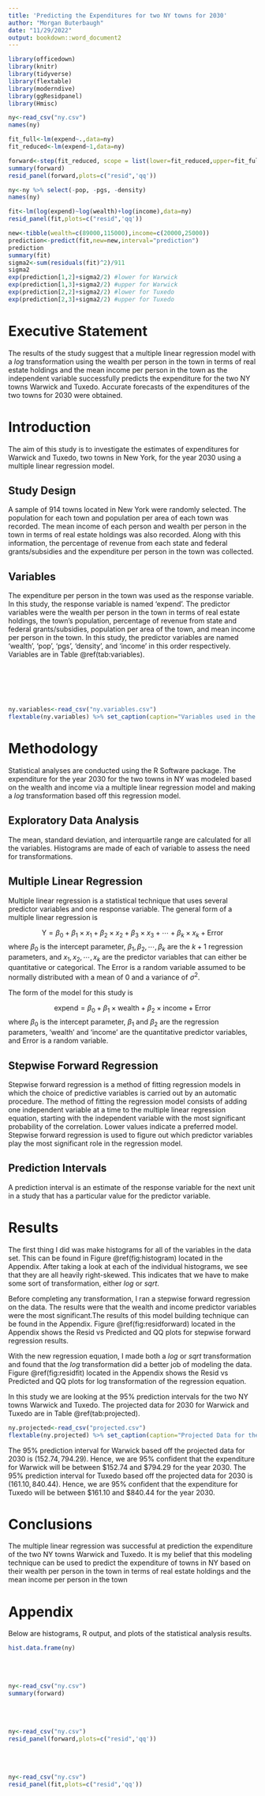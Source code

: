 ---
title: 'Predicting the Expenditures for two NY towns for 2030'
author: "Morgan Buterbaugh"
date: "11/29/2022"
output: bookdown::word_document2
---

```{r setup, echo=F, message=F,include=FALSE}
library(officedown)
library(knitr)
library(tidyverse)
library(flextable)
library(moderndive)
library(ggResidpanel)
library(Hmisc)

ny<-read_csv("ny.csv")
names(ny)

fit_full<-lm(expend~.,data=ny)
fit_reduced<-lm(expend~1,data=ny)

forward<-step(fit_reduced, scope = list(lower=fit_reduced,upper=fit_full),direction = "forward")
summary(forward)
resid_panel(forward,plots=c("resid",'qq'))

ny<-ny %>% select(-pop, -pgs, -density)
names(ny)

fit<-lm(log(expend)~log(wealth)+log(income),data=ny)
resid_panel(fit,plots=c("resid",'qq'))

new<-tibble(wealth=c(89000,115000),income=c(20000,25000))
prediction<-predict(fit,new=new,interval="prediction")
prediction
summary(fit)
sigma2<-sum(residuals(fit)^2)/911
sigma2
exp(prediction[1,2]+sigma2/2) #lower for Warwick
exp(prediction[1,3]+sigma2/2) #upper for Warwick
exp(prediction[2,2]+sigma2/2) #lower for Tuxedo
exp(prediction[2,3]+sigma2/2) #upper for Tuxedo

```

# Executive Statement
The results of the study suggest that a multiple linear regression model with a $log$ transformation using the wealth per person in the town in terms of real estate holdings and the mean income per person in the town as the independent variable successfully predicts the expenditure for the two NY towns Warwick and Tuxedo. Accurate forecasts of the expenditures of the two towns for 2030 were obtained.

# Introduction
The aim of this study is to investigate the estimates of expenditures for Warwick and Tuxedo, two towns in New York, for the year 2030 using a multiple linear regression model.

## Study Design
A sample of 914 towns located in New York were randomly selected. The population for each town and population per area of each town was recorded. The mean income of each person and wealth per person in the town in terms of real estate holdings was also recorded. Along with this information, the percentage of revenue from each state and federal grants/subsidies and the expenditure per person in the town was collected.

## Variables
The expenditure per person in the town was used as the response variable. In this study, the response variable is named 'expend'. The predictor variables were the wealth per person in the town in terms of real estate holdings, the town's population, percentage of revenue from state and federal grants/subsidies, population per area of the town, and mean income per person in the town. In this study, the predictor variables are named 'wealth', 'pop', 'pgs', 'density', and 'income' in this order respectively. Variables are in Table \@ref(tab:variables).

<br><br><br><br>

```{r variables, echo=F, warning=F, message=F}
ny.variables<-read_csv("ny.variables.csv")
flextable(ny.variables) %>% set_caption(caption="Variables used in the study") %>% add_footer_lines("The variable expend is the response variable and the variables wealth, pop, pgs, density, and income are the predictor variables.") %>% font(part="all",fontname = "Cambria") %>% autofit()
```

# Methodology
Statistical analyses are conducted using the R Software package. The expenditure for the year 2030 for the two towns in NY was modeled based on the wealth and income via a multiple linear regression model and making a $log$ transformation based off this regression model.

## Exploratory Data Analysis
The mean, standard deviation, and interquartile range are calculated for all the variables. Histograms are made of each of variable to assess the need for transformations.

## Multiple Linear Regression
Multiple linear regression is a statistical technique that uses several predictor variables and one response variable. The general form of
a multiple linear regression is 

$$\mbox{Y} = \beta_0+\beta_1\times x_1+\beta_2\times x_2+\beta_3\times x_3 +\cdots+\beta_k\times x_k+\mbox{Error}$$ where $\beta_0$ is the intercept parameter, $\beta_1,\beta_2,\cdots,\beta_k$ are the $k+1$ regression parameters, and $x_1,x_2,\cdots,x_k$ are the predictor variables that can either be quantitative or categorical. The Error is a random variable assumed to be normally distributed with a mean of 0 and a variance of $\sigma^2$.

The form of the model for this study is

$$\mbox{expend} = \beta_0+\beta_1\times\mbox{wealth}+\beta_2\times\mbox{income}+\mbox{Error}$$ where $\beta_0$ is the intercept parameter, $\beta_1$ and $\beta_2$ are the regression parameters, 'wealth' and 'income' are the quantitative predictor variables, and Error is a random variable. 

## Stepwise Forward Regression
Stepwise forward regression is a method of fitting regression models in which the choice of predictive variables is carried out by an automatic procedure. The method of fitting the regression model consists of adding one independent variable at a time to the multiple linear regression equation, starting with the independent variable with the most significant probability of the correlation. Lower values indicate a preferred model. Stepwise forward regression is used to figure out which predictor variables play the most significant role in the regression model.

## Prediction Intervals
A prediction interval is an estimate of the response variable for the next unit in a study that has a particular value for the predictor variable.

# Results
The first thing I did was make histograms for all of the variables in the data set. This can be found in Figure \@ref(fig:histogram) located in the Appendix. After taking a look at each of the individual histograms, we see that they are all heavily right-skewed. This indicates that we have to make some sort of transformation, either $log$ or $sqrt$.

Before completing any transformation, I ran a stepwise forward regression on the data. The results were that the wealth and income predictor variables were the most significant.The results of this model building technique can be found in the Appendix. Figure \@ref(fig:residforward) located in the Appendix shows the Resid vs Predicted and QQ plots for stepwise forward regression results.

With the new regression equation, I made both a $log$ or $sqrt$ transformation and found that the $log$ transformation did a better job of modeling the data. Figure \@ref(fig:residfit) located in the Appendix shows the Resid vs Predicted and QQ plots for log transformation of the regression equation.

In this study we are looking at the 95% prediction intervals for the two NY towns Warwick and Tuxedo. The projected data for 2030 for Warwick and Tuxedo are in Table \@ref(tab:projected).

```{r projected, echo=F, warning=F, message=F}
ny.projected<-read_csv("projected.csv")
flextable(ny.projected) %>% set_caption(caption="Projected Data for the Year 2030") %>% font(part="all",fontname = "Cambria") %>% autofit()
```

The 95% prediction interval for Warwick based off the projected data for 2030 is $(152.74, 794.29)$. Hence, we are 95% confident that the expenditure for Warwick will be between \$152.74 and \$794.29 for the year 2030. The 95% prediction interval for Tuxedo based off the projected data for 2030 is $(161.10, 840.44)$. Hence, we are 95% confident that the expenditure for Tuxedo will be between \$161.10 and \$840.44 for the year 2030.

# Conclusions
The multiple linear regression was successful at prediction the expenditure of the two NY towns Warwick and Tuxedo. It is my belief that this modeling technique can be used to predict the expenditure of towns in NY based on their wealth per person in the town in terms of real estate holdings and the mean income per person in the town

# Appendix
Below are histograms, R output, and plots of the statistical analysis results.

```{r histogram, echo=F, message=FALSE, warning=FALSE,fig.cap="Histograms for the variables in the study"}
hist.data.frame(ny)
```

<br><br>

```{r stepwise, echo=F, message=FALSE, warning=FALSE}
ny<-read_csv("ny.csv")
summary(forward)
```

<br><br>

```{r residforward, echo=F, message=FALSE, warning=FALSE,fig.cap="Resid vs Predicted and QQ plots for log transformation of the regression equation."}
ny<-read_csv("ny.csv")
resid_panel(forward,plots=c("resid",'qq'))
```
<br><br>

```{r residfit, echo=F, message=FALSE, warning=FALSE,fig.cap="Resid vs Predicted and QQ plots for log transformation of the regression equation."}
ny<-read_csv("ny.csv")
resid_panel(fit,plots=c("resid",'qq'))
```